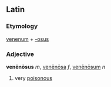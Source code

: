 ==Latin==
===Etymology===
[[venenum]] + [[-osus]]
===Adjective===
'''venēnōsus''' ''m'', [[venenosa|venēnōsa]] ''f'', [[venenosum|venēnōsum]] ''n''

#very [[poisonous]]